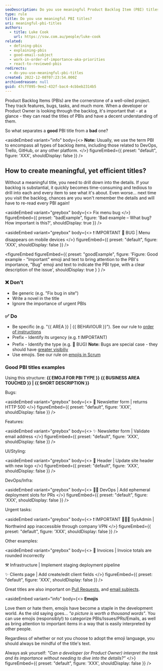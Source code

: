 ```yaml
---
seoDescription: Do you use meaningful Product Backlog Item (PBI) titles? Learn how to create efficient and descriptive PBI titles that make it easy for developers or Product Owners to quickly understand the context and importance of each item.
type: rule
title: Do you use meaningful PBI titles?
uri: meaningful-pbi-titles
authors:
  - title: Luke Cook
    url: https://ssw.com.au/people/luke-cook
related:
  - defining-pbis
  - explaining-pbis
  - good-email-subject
  - work-in-order-of-importance-aka-priorities
  - react-to-reviewed-pbis
redirects:
  - do-you-use-meaningful-pbi-titles
created: 2022-12-08T07:23:54.000Z
archivedreason: null
guid: 47cff095-9ee2-432f-bac4-4cbbeb2314b5
---
```


Product Backlog Items (PBIs) are the cornerstone of a well-oiled project. They track features, bugs, tasks, and much more. When a developer or Product Owner is looking through the backlog, it's important that - at a glance - they can read the titles of PBIs and have a decent understanding of them.

So what separates a **good** PBI title from a **bad** one?
<youtubeEmbed url="https://www.youtube.com/embed/Wob4UgGmqdU" description="Video: Do you use meaningful PBI titles? | [Luke Cook](https://ssw.com.au/people/luke-cook/) | SSW Rules (5 min)" />

<asideEmbed
  variant="info"
  body={<>
    **Note:** Usually, we use the term PBI to encompass all types of backlog items, including those related to DevOps, Trello, GitHub, or any other platform.
  </>}
  figureEmbed={{
    preset: "default",
    figure: 'XXX',
    shouldDisplay: false
  }}
/>

## How to create meaningful, yet efficient titles?

Without a meaningful title, you need to drill down into the details. If your backlog is substantial, it quickly becomes time-consuming and tedious to drill into each and every item to see what it's about. Even worse... next time you visit the backlog, chances are you won't remember the details and will have to re-read every PBI again!

<asideEmbed
  variant="greybox"
  body={<>
    Fix menu bug
  </>}
  figureEmbed={{
    preset: "badExample",
    figure: 'Bad example – What bug? How important is this?',
    shouldDisplay: true
  }}
/>

<asideEmbed
  variant="greybox"
  body={<>
    ❗️ IMPORTANT 🐛 BUG | Menu disappears on mobile devices
  </>}
  figureEmbed={{
    preset: "default",
    figure: 'XXX',
    shouldDisplay: false
  }}
/>

<figureEmbed figureEmbed={{
  preset: "goodExample",
  figure: 'Figure: Good example - "Important" emoji and text to bring attention to the PBI\'s importance, "Bug" emoji and text to indicate the PBI type, with a clear description of the issue',
  shouldDisplay: true
} } />


### ❌ Don't

* Be generic (e.g. "Fix bug in site")
* Write a novel in the title
* Ignore the importance of urgent PBIs

### ✅ Do

* Be specific (e.g. "{{ AREA }} | {{ BEHAVIOUR }}"). See our rule to [order of instructions](/use-the-right-order-of-instructions)
* Prefix - Identify its urgency (e.g. ❗️ IMPORTANT)
* Prefix - Identify the type (e.g. 🐛 BUG)
  **Note:** Bugs are special case - they should have [greater visibiliy](/management-do-you-fix-bugs-first)
* Use emojis. See our rule on [emojis in Scrum](/which-emojis-to-use-in-scrum)

### Good PBI titles examples

Using this structure: **{{ EMOJI FOR PBI TYPE }} {{ BUSINESS AREA TOUCHED }} | {{ SHORT DESCRIPTION }}**

Bugs:

<asideEmbed
  variant="greybox"
  body={<>
    🐛 Newsletter form | returns HTTP 500
  </>}
  figureEmbed={{
    preset: "default",
    figure: 'XXX',
    shouldDisplay: false
  }}
/>

Features:

<asideEmbed
  variant="greybox"
  body={<>
    ✨ Newsletter form | Validate email address
  </>}
  figureEmbed={{
    preset: "default",
    figure: 'XXX',
    shouldDisplay: false
  }}
/>

UI/Styling:

<asideEmbed
  variant="greybox"
  body={<>
    💄 Header | Update site header with new logo
  </>}
  figureEmbed={{
    preset: "default",
    figure: 'XXX',
    shouldDisplay: false
  }}
/>

DevOps/Infra:

<asideEmbed
  variant="greybox"
  body={<>
    👷‍♂️ DevOps | Add ephemeral deployment slots for PRs
  </>}
  figureEmbed={{
    preset: "default",
    figure: 'XXX',
    shouldDisplay: false
  }}
/>

Urgent tasks:

<asideEmbed
  variant="greybox"
  body={<>
    ❗️ IMPORTANT 🐛👷‍♂️ SysAdmin | Northwind app inaccessible through company VPN
  </>}
  figureEmbed={{
    preset: "default",
    figure: 'XXX',
    shouldDisplay: false
  }}
/>

Other examples:

<asideEmbed
  variant="greybox"
  body={<>
    🐛 Invoices | Invoice totals are rounded incorrectly

⚒️ Infrastructure | Implement staging deployment pipeline

✨ Clients page | Add create/edit client fields
  </>}
  figureEmbed={{
    preset: "default",
    figure: 'XXX',
    shouldDisplay: false
  }}
/>

Great titles are also important on [Pull Requests](/write-a-good-pull-request/#1-write-a-concise-and-self-explanatory-title), and [email subjects](/good-email-subject).

<asideEmbed
  variant="info"
  body={<>
    **Emojis**

Love them or hate them, emojis have become a staple in the development world. As the old saying goes... _"a picture is worth a thousand words"_. You can use emojis (responsibly!) to categorize PBIs/Issues/PRs/Emails, as well as bring attention to important items in a way that is easily interpreted by other people.

Regardless of whether or not you choose to adopt the emoji language, you should always be mindful of the title's text.

Always ask yourself: _"Can a developer (or Product Owner) interpret the task and its importance without needing to dive into the details?"_
  </>}
  figureEmbed={{
    preset: "default",
    figure: 'XXX',
    shouldDisplay: false
  }}
/>